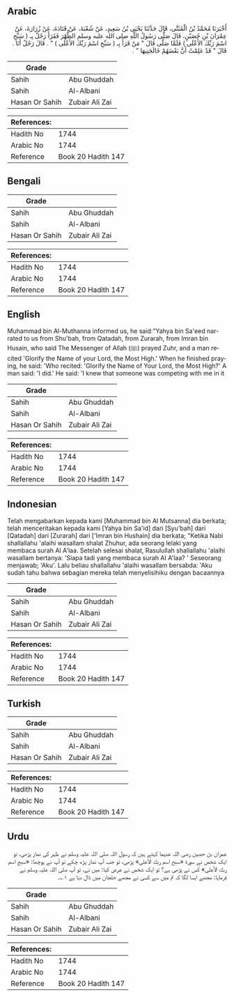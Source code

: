 ## Arabic


<div dir="rtl" lang="ar" style={{fontSize:'larger',backgroundColor:'#f8f9fa',padding:20}}>
أَخْبَرَنَا مُحَمَّدُ بْنُ الْمُثَنَّى، قَالَ حَدَّثَنَا يَحْيَى بْنُ سَعِيدٍ، عَنْ شُعْبَةَ، عَنْ قَتَادَةَ، عَنْ زُرَارَةَ، عَنْ عِمْرَانَ بْنِ حُصَيْنٍ، قَالَ صَلَّى رَسُولُ اللَّهِ صلى الله عليه وسلم الظُّهْرَ فَقَرَأَ رَجُلٌ بِـ ‏(‏ سَبِّحِ اسْمَ رَبِّكَ الأَعْلَى ‏)‏ فَلَمَّا صَلَّى قَالَ ‏"‏ مَنْ قَرَأَ بِـ ‏(‏ سَبِّحِ اسْمَ رَبِّكَ الأَعْلَى ‏)‏ ‏"‏ ‏.‏ قَالَ رَجُلٌ أَنَا ‏.‏ قَالَ ‏"‏ قَدْ عَلِمْتُ أَنَّ بَعْضَهُمْ خَالَجَنِيهَا ‏"‏ ‏.‏
</div>
<div style={{backgroundColor:'#f8f9fa',padding:20, marginBottom: 10}}><table> <thead> <tr> <th>Grade</th> <th></th> </tr> </thead> <tbody> <tr><td>Sahih</td><td>Abu Ghuddah</td></tr><tr><td>Sahih</td><td>Al-Albani</td></tr><tr><td>Hasan Or Sahih</td><td>Zubair Ali Zai</td></tr></tbody></table><table> <thead> <tr> <th>References:</th> <th></th> </tr> </thead> <tbody><tr><td>Hadith No</td><td>1744</td></tr><tr><td>Arabic No</td><td>1744</td></tr><tr><td>Reference</td><td>Book 20 Hadith 147</td></tr></tbody></table></div>

## Bengali


<div dir="ltr" lang="bn" style={{fontSize:'larger',backgroundColor:'#f8f9fa',padding:20}}>

</div>
<div style={{backgroundColor:'#f8f9fa',padding:20, marginBottom: 10}}><table> <thead> <tr> <th>Grade</th> <th></th> </tr> </thead> <tbody> <tr><td>Sahih</td><td>Abu Ghuddah</td></tr><tr><td>Sahih</td><td>Al-Albani</td></tr><tr><td>Hasan Or Sahih</td><td>Zubair Ali Zai</td></tr></tbody></table><table> <thead> <tr> <th>References:</th> <th></th> </tr> </thead> <tbody><tr><td>Hadith No</td><td>1744</td></tr><tr><td>Arabic No</td><td>1744</td></tr><tr><td>Reference</td><td>Book 20 Hadith 147</td></tr></tbody></table></div>

## English


<div dir="ltr" lang="en" style={{fontSize:'larger',backgroundColor:'#f8f9fa',padding:20}}>
Muhammad bin Al-Muthanna informed us, he said:"Yahya bin Sa'eed narrated to us from Shu'bah, from Qatadah, from Zurarah, from Imran bin Husain, who said The Messenger of Allah (ﷺ) prayed Zuhr, and a man recited 'Glorify the Name of your Lord, the Most High.' When he finished praying, he said: 'Who recited: 'Glorify the Name of Your Lord, the Most High?' A man said: 'I did.' He said: 'I knew that someone was competing with me in it
</div>
<div style={{backgroundColor:'#f8f9fa',padding:20, marginBottom: 10}}><table> <thead> <tr> <th>Grade</th> <th></th> </tr> </thead> <tbody> <tr><td>Sahih</td><td>Abu Ghuddah</td></tr><tr><td>Sahih</td><td>Al-Albani</td></tr><tr><td>Hasan Or Sahih</td><td>Zubair Ali Zai</td></tr></tbody></table><table> <thead> <tr> <th>References:</th> <th></th> </tr> </thead> <tbody><tr><td>Hadith No</td><td>1744</td></tr><tr><td>Arabic No</td><td>1744</td></tr><tr><td>Reference</td><td>Book 20 Hadith 147</td></tr></tbody></table></div>

## Indonesian


<div dir="ltr" lang="id" style={{fontSize:'larger',backgroundColor:'#f8f9fa',padding:20}}>
Telah mengabarkan kepada kami [Muhammad bin Al Mutsanna] dia berkata; telah menceritakan kepada kami [Yahya bin Sa'id] dari [Syu'bah] dari [Qatadah] dari [Zurarah] dari ['Imran bin Hushain] dia berkata; "Ketika Nabi shallallahu 'alaihi wasallam shalat Zhuhur, ada seorang lelaki yang membaca surah Al A'laa. Setelah selesai shalat, Rasulullah shallallahu 'alaihi wasallam bertanya: 'Siapa tadi yang membaca surah AI A'laa? ' Seseorang menjawab; 'Aku'. Lalu beliau shallallahu 'alaihi wasallam bersabda: 'Aku sudah tahu bahwa sebagian mereka telah menyelisihiku dengan bacaannya
</div>
<div style={{backgroundColor:'#f8f9fa',padding:20, marginBottom: 10}}><table> <thead> <tr> <th>Grade</th> <th></th> </tr> </thead> <tbody> <tr><td>Sahih</td><td>Abu Ghuddah</td></tr><tr><td>Sahih</td><td>Al-Albani</td></tr><tr><td>Hasan Or Sahih</td><td>Zubair Ali Zai</td></tr></tbody></table><table> <thead> <tr> <th>References:</th> <th></th> </tr> </thead> <tbody><tr><td>Hadith No</td><td>1744</td></tr><tr><td>Arabic No</td><td>1744</td></tr><tr><td>Reference</td><td>Book 20 Hadith 147</td></tr></tbody></table></div>

## Turkish


<div dir="ltr" lang="tr" style={{fontSize:'larger',backgroundColor:'#f8f9fa',padding:20}}>

</div>
<div style={{backgroundColor:'#f8f9fa',padding:20, marginBottom: 10}}><table> <thead> <tr> <th>Grade</th> <th></th> </tr> </thead> <tbody> <tr><td>Sahih</td><td>Abu Ghuddah</td></tr><tr><td>Sahih</td><td>Al-Albani</td></tr><tr><td>Hasan Or Sahih</td><td>Zubair Ali Zai</td></tr></tbody></table><table> <thead> <tr> <th>References:</th> <th></th> </tr> </thead> <tbody><tr><td>Hadith No</td><td>1744</td></tr><tr><td>Arabic No</td><td>1744</td></tr><tr><td>Reference</td><td>Book 20 Hadith 147</td></tr></tbody></table></div>

## Urdu


<div dir="rtl" lang="ur" style={{fontSize:'larger',backgroundColor:'#f8f9fa',padding:20}}>
عمران بن حصین رضی اللہ عنہما کہتے ہیں کہ رسول اللہ صلی اللہ علیہ وسلم نے ظہر کی نماز پڑھی، تو ایک شخص نے سورۃ «‏سبح اسم ربك الأعلى» پڑھی، تو جب آپ نماز پڑھ چکے تو آپ نے پوچھا: «‏سبح اسم ربك الأعلى» کس نے پڑھی ہے؟ تو ایک شخص نے عرض کیا: میں نے، تو آپ صلی اللہ علیہ وسلم نے فرمایا: مجھے ایسا لگا کہ تم میں سے کسی نے مجھے خلجان میں ڈال دیا ہے ۱؎۔
</div>
<div style={{backgroundColor:'#f8f9fa',padding:20, marginBottom: 10}}><table> <thead> <tr> <th>Grade</th> <th></th> </tr> </thead> <tbody> <tr><td>Sahih</td><td>Abu Ghuddah</td></tr><tr><td>Sahih</td><td>Al-Albani</td></tr><tr><td>Hasan Or Sahih</td><td>Zubair Ali Zai</td></tr></tbody></table><table> <thead> <tr> <th>References:</th> <th></th> </tr> </thead> <tbody><tr><td>Hadith No</td><td>1744</td></tr><tr><td>Arabic No</td><td>1744</td></tr><tr><td>Reference</td><td>Book 20 Hadith 147</td></tr></tbody></table></div>